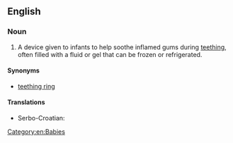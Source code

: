 ==English==

===Noun===
{{en-noun}}

# A device given to infants to help soothe inflamed gums during [[teething]], often filled with a fluid or gel that can be frozen or refrigerated.

====Synonyms====
* [[teething ring]]

====Translations====
{{trans-top|device given to infants to help soothe inflamed gums during [[teething]]}}
* Serbo-Croatian: {{t-|sh|глођа|f|tr=glođa|sc=Cyrl}}
{{trans-mid}}
{{trans-bottom}}

[[Category:en:Babies]]